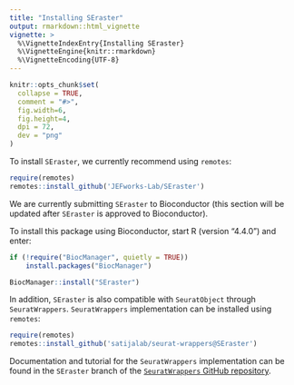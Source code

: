 ```yaml
---
title: "Installing SEraster"
output: rmarkdown::html_vignette
vignette: >
  %\VignetteIndexEntry{Installing SEraster}
  %\VignetteEngine{knitr::rmarkdown}
  %\VignetteEncoding{UTF-8}
---
```


```r
knitr::opts_chunk$set(
  collapse = TRUE,
  comment = "#>",
  fig.width=6,
  fig.height=4,
  dpi = 72,
  dev = "png"
)
```

To install `SEraster`, we currently recommend using `remotes`:

``` r
require(remotes)
remotes::install_github('JEFworks-Lab/SEraster')
```

We are currently submitting `SEraster` to Bioconductor (this section will be updated after `SEraster` is approved to Bioconductor).

To install this package using Bioconductor, start R (version "4.4.0") and enter:

```r
if (!require("BiocManager", quietly = TRUE))
    install.packages("BiocManager")

BiocManager::install("SEraster")
```

In addition, `SEraster` is also compatible with `SeuratObject` through `SeuratWrappers`. `SeuratWrappers` implementation can be installed using `remotes`:

``` r
require(remotes)
remotes::install_github('satijalab/seurat-wrappers@SEraster')
```

Documentation and tutorial for the `SeuratWrappers` implementation can be found in the `SEraster` branch of the [`SeuratWrappers` GitHub repository](https://github.com/satijalab/seurat-wrappers/tree/SEraster).
